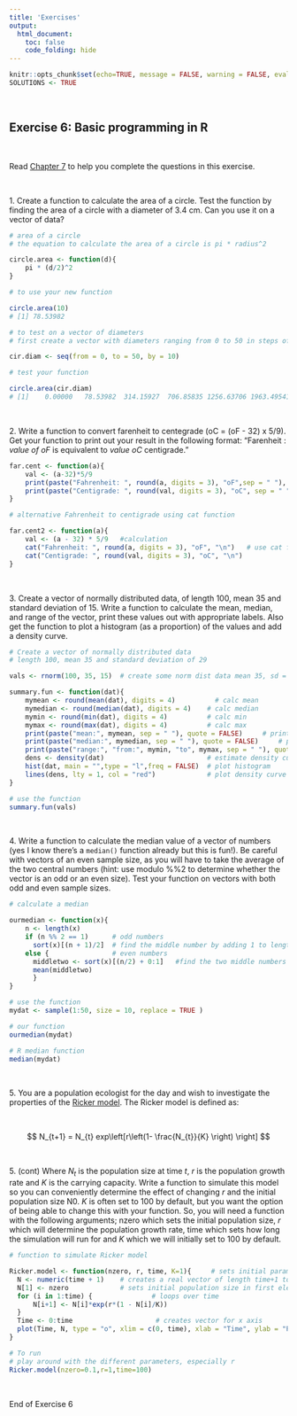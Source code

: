 ```yaml
---
title: 'Exercises'
output: 
  html_document:
    toc: false
    code_folding: hide
---
```


```r
knitr::opts_chunk$set(echo=TRUE, message = FALSE, warning = FALSE, eval = FALSE, cache = FALSE)
SOLUTIONS <- TRUE
```

\  

## Exercise 6: Basic programming in R

\  

Read [Chapter 7](https://intro2r.com/prog_r.html) to help you complete the questions in this exercise.

\  

1\. Create a function to calculate the area of a circle. Test the function by finding the area of a circle with a diameter of 3.4 cm. Can you use it on a vector of data?

```r

# area of a circle
# the equation to calculate the area of a circle is pi * radius^2

circle.area <- function(d){ 
	pi * (d/2)^2
}

# to use your new function

circle.area(10)
# [1] 78.53982

# to test on a vector of diameters
# first create a vector with diameters ranging from 0 to 50 in steps of 10

cir.diam <- seq(from = 0, to = 50, by = 10)

# test your function

circle.area(cir.diam)
# [1]    0.00000   78.53982  314.15927  706.85835 1256.63706 1963.49541
```

\  

2\. Write a function to convert farenheit to centegrade (oC = (oF - 32) x 5/9). Get your function to print out your result in the following format: "Farenheit : *value of oF* is equivalent to *value oC* centigrade."

```r

far.cent <- function(a){
	val <- (a-32)*5/9
	print(paste("Fahrenheit: ", round(a, digits = 3), "oF",sep = " "), quote = FALSE)# round 3dp
	print(paste("Centigrade: ", round(val, digits = 3), "oC", sep = " "), quote = FALSE)# round 3dp
}

# alternative Fahrenheit to centigrade using cat function

far.cent2 <- function(a){
	val <- (a - 32) * 5/9	#calculation
	cat("Fahrenheit: ", round(a, digits = 3), "oF", "\n")   # use cat function
	cat("Centigrade: ", round(val, digits = 3), "oC", "\n")   
}
```

\  

3\. Create a vector of normally distributed data, of length 100, mean 35 and standard deviation of 15. Write a function to calculate the mean, median, and range of the vector, print these values out with appropriate labels. Also get the function to plot a histogram (as a proportion) of the values and add a density curve.

```r

# Create a vector of normally distributed data
# length 100, mean 35 and standard deviation of 29

vals <- rnorm(100, 35, 15)	# create some norm dist data mean 35, sd = 15

summary.fun <- function(dat){
	mymean <- round(mean(dat), digits = 4)      	# calc mean
	mymedian <- round(median(dat), digits = 4)    # calc median
	mymin <- round(min(dat), digits = 4)          # calc min
	mymax <- round(max(dat), digits = 4)          # calc max
	print(paste("mean:", mymean, sep = " "), quote = FALSE)     # print mean
	print(paste("median:", mymedian, sep = " "), quote = FALSE)     # print median
	print(paste("range:", "from:", mymin, "to", mymax, sep = " "), quote = FALSE) 
	dens <- density(dat)                          # estimate density curve
	hist(dat, main = "",type = "l",freq = FALSE)  # plot histogram
	lines(dens, lty = 1, col = "red")             # plot density curve
}

# use the function
summary.fun(vals)
```

\  

4\. Write a function to calculate the median value of a vector of numbers (yes I know there's a ```median()``` function already but this is fun!). Be careful with vectors of an even sample size, as you will have to take the average of the two central numbers (hint: use modulo  %%2 to determine whether the vector is an odd or an even size). Test your function on vectors with both odd and even sample sizes. 

```r

# calculate a median

ourmedian <- function(x){
	n <- length(x)
	if (n %% 2 == 1)      # odd numbers
	  sort(x)[(n + 1)/2]  # find the middle number by adding 1 to length and div 2
	else {                # even numbers
	  middletwo <- sort(x)[(n/2) + 0:1]   #find the two middle numbers
	  mean(middletwo)
	  }
}

# use the function
mydat <- sample(1:50, size = 10, replace = TRUE )

# our function
ourmedian(mydat)

# R median function
median(mydat)
```

\  

5\. You are a population ecologist for the day and wish to investigate the properties of the [Ricker model](https://en.wikipedia.org/wiki/Ricker_model). The Ricker model is defined as:

\  


$$ N_{t+1} = N_{t} exp\left[r\left(1- \frac{N_{t}}{K} \right) \right] $$

\  

5\. (cont) Where *N~t~* is the population size at time *t*, *r* is the population growth rate and *K* is the carrying capacity. Write a function to simulate this model so you can conveniently determine the effect of changing *r* and the initial population size N0. *K* is often set to 100 by default, but you want the option of being able to change this with your function. So, you will need a function with the following arguments; nzero which sets the initial population size, *r* which will determine the population growth rate, time which sets how long the simulation will run for and *K* which we will initially set to 100 by default.

```r

# function to simulate Ricker model

Ricker.model <- function(nzero, r, time, K=1){     # sets initial parameters
  N <- numeric(time + 1)    # creates a real vector of length time+1 to store values of Nt+1
  N[1] <- nzero             # sets initial population size in first element of N
  for (i in 1:time) {				# loops over time
      N[i+1] <- N[i]*exp(r*(1 - N[i]/K))    
  }
  Time <- 0:time   					 # creates vector for x axis
  plot(Time, N, type = "o", xlim = c(0, time), xlab = "Time", ylab = "Population size (N)", main = paste("r =", r, sep=" "))   # plots     output
}

# To run
# play around with the different parameters, especially r
Ricker.model(nzero=0.1,r=1,time=100)
```

\  

End of Exercise 6
